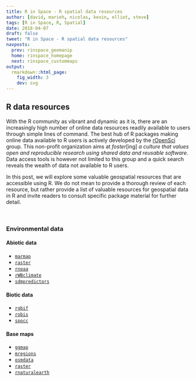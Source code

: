 ```yaml
---
title: R in Space - R spatial data resources
author: [david, marieh, nicolas, kevin, elliot, steve]
tags: [R in Space, R, Spatial]
date: 2018-04-07
draft: false
tweet: "R in Space - R spatial data resources"
navposts:
  prev: rinspace_geomanip
  home: rinspace_homepage
  next: rinspace_custommaps
output:
  rmarkdown::html_page:
    fig_width: 3
    dev: svg
---
```



## R data resources

With the R community as vibrant and dynamic as it is, there are an increasingly
high number of online data resources readily available to users through simple
lines of command. The best hub of R packages making online data available to R
users is actively developed by the [rOpenSci](https://ropensci.org/) group.
This non-profit organization aims at *foster*[ing] *a culture
that values open and reproducible research using shared data and reusable
software*. Data access tools is however not limited to this group and a quick
search reveals the wealth of data not available to R users.

In this post, we will explore some valuable geospatial resources that are
accessible using R. We do not mean to provide a thorough review of each resource,
but rather provide a list <!-- and a glimpse into --> of valuable resources for
geospatial data in R and invite readers to consult specific package material
for further detail.

<br/>

<!-- ## At a glance

Let's begin by simply providing a list of resources and then we can delve a
bit deeper into each resource.

<br/>
 -->
### Environmental data

#### Abiotic data

- [`marmap`](https://github.com/ericpante/marmap)
- [`raster`](https://cran.r-project.org/web/packages/raster/index.html)
- [`rnoaa`](https://github.com/ropensci/rnoaa)
- [`rWBclimate`](https://github.com/ropensci/rWBclimate)
- [`sdmpredictors`](https://cran.r-project.org/web/packages/sdmpredictors/index.html)

#### Biotic data

- [`rgbif`](https://github.com/ropensci/rgbif)
- [`robis`](https://github.com/iobis/robis)
- [`spocc`](https://github.com/ropensci/spocc)

#### Base maps

- [`ggmap`](https://github.com/dkahle/ggmap)
- [`mregions`](https://github.com/ropenscilabs/mregions)
- [`osmdata`](https://github.com/ropensci/osmdata)
- [`raster`](https://cran.r-project.org/web/packages/raster/index.html)
- [`rnaturalearth`](https://github.com/ropenscilabs/rnaturalearth)

<!--

## Environmental data

Let's start with environmental data layers, which we use extensively in ecology
and the environmental sciences in general.



### Abiotic data

### Biotic data -->
